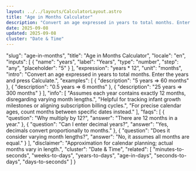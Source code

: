 ```yaml
---
layout: ../../layouts/CalculatorLayout.astro
title: "Age in Months Calculator"
description: "Convert an age expressed in years to total months. Enter the years and press Calculate."
date: 2025-09-08
updated: 2025-09-08
cluster: "Date & Time"
---
```


  "slug": "age-in-months",
  "title": "Age in Months Calculator",
  "locale": "en",
  "inputs": [
    {
      "name": "years",
      "label": "Years",
      "type": "number",
      "step": "any",
      "placeholder": "5"
    }
  ],
  "expression": "years * 12",
  "unit": "months",
  "intro": "Convert an age expressed in years to total months. Enter the years and press Calculate.",
  "examples": [
    {
      "description": "5 years ⇒ 60 months"
    },
    {
      "description": "0.5 years ⇒ 6 months"
    },
    {
      "description": "25 years ⇒ 300 months"
    }
  ],
  "info": [
    "Assumes each year contains exactly 12 months, disregarding varying month lengths.",
    "Helpful for tracking infant growth milestones or aligning subscription billing cycles.",
    "For precise calendar ages, count months between specific dates instead."
  ],
  "faqs": [
    {
      "question": "Why multiply by 12?",
      "answer": "There are 12 months in a year."
    },
    {
      "question": "Can I enter decimal years?",
      "answer": "Yes, decimals convert proportionally to months."
    },
    {
      "question": "Does it consider varying month lengths?",
      "answer": "No, it assumes all months are equal."
    }
  ],
  "disclaimer": "Approximation for calendar planning; actual months vary in length.",
  "cluster": "Date & Time",
  "related": [
    "minutes-to-seconds",
    "weeks-to-days",
    "years-to-days",
    "age-in-days",
    "seconds-to-days",
    "days-to-seconds"
  ]
}

<Calculator schema={schema} />
